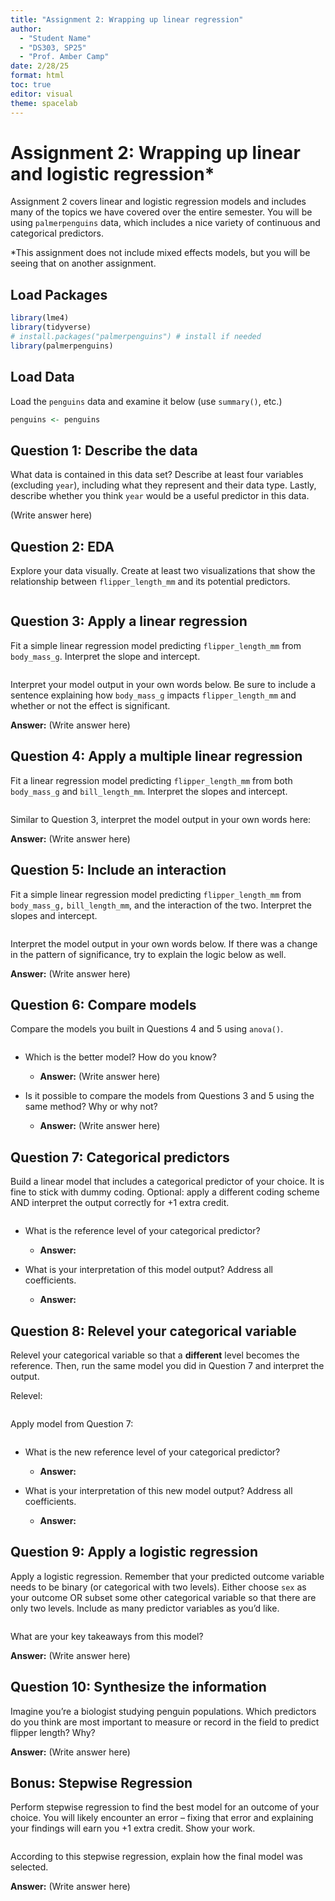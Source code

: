 ```yaml
---
title: "Assignment 2: Wrapping up linear regression"
author: 
  - "Student Name"
  - "DS303, SP25"
  - "Prof. Amber Camp"
date: 2/28/25
format: html
toc: true
editor: visual
theme: spacelab
---
```


# Assignment 2: Wrapping up linear and logistic regression\*

Assignment 2 covers linear and logistic regression models and includes many of the topics we have covered over the entire semester. You will be using `palmerpenguins` data, which includes a nice variety of continuous and categorical predictors.

\*This assignment does not include mixed effects models, but you will be seeing that on another assignment.

## Load Packages

```r
library(lme4)
library(tidyverse)
# install.packages("palmerpenguins") # install if needed
library(palmerpenguins)
```

## Load Data

Load the `penguins` data and examine it below (use `summary()`, etc.)

```r
penguins <- penguins


```

## Question 1: Describe the data

What data is contained in this data set? Describe at least four variables (excluding `year`), including what they represent and their data type. Lastly, describe whether you think `year` would be a useful predictor in this data.

(Write answer here)

## Question 2: EDA

Explore your data visually. Create at least two visualizations that show the relationship between `flipper_length_mm` and its potential predictors.

```r


```

## Question 3: Apply a linear regression

Fit a simple linear regression model predicting `flipper_length_mm` from `body_mass_g`. Interpret the slope and intercept.

```r


```

Interpret your model output in your own words below. Be sure to include a sentence explaining how `body_mass_g` impacts `flipper_length_mm` and whether or not the effect is significant.

**Answer:** (Write answer here)

## Question 4: Apply a multiple linear regression

Fit a linear regression model predicting `flipper_length_mm` from both `body_mass_g` and `bill_length_mm`. Interpret the slopes and intercept.

```r


```

Similar to Question 3, interpret the model output in your own words here:

**Answer:** (Write answer here)

## Question 5: Include an interaction

Fit a simple linear regression model predicting `flipper_length_mm` from `body_mass_g,` `bill_length_mm`, and the interaction of the two. Interpret the slopes and intercept.

```r


```

Interpret the model output in your own words below. If there was a change in the pattern of significance, try to explain the logic below as well.

**Answer:** (Write answer here)

## Question 6: Compare models

Compare the models you built in Questions 4 and 5 using `anova()`.

```r


```

-   Which is the better model? How do you know?

    -   **Answer:** (Write answer here)

-   Is it possible to compare the models from Questions 3 and 5 using the same method? Why or why not?

    -   **Answer:** (Write answer here)

## Question 7: Categorical predictors

Build a linear model that includes a categorical predictor of your choice. It is fine to stick with dummy coding. Optional: apply a different coding scheme AND interpret the output correctly for +1 extra credit.

```r


```

-   What is the reference level of your categorical predictor?

    -   **Answer:**

-   What is your interpretation of this model output? Address all coefficients.

    -   **Answer:**

## Question 8: Relevel your categorical variable

Relevel your categorical variable so that a **different** level becomes the reference. Then, run the same model you did in Question 7 and interpret the output.

Relevel:

```r


```

Apply model from Question 7:

```r


```

-   What is the new reference level of your categorical predictor?

    -   **Answer:**

-   What is your interpretation of this new model output? Address all coefficients.

    -   **Answer:**

## Question 9: Apply a logistic regression

Apply a logistic regression. Remember that your predicted outcome variable needs to be binary (or categorical with two levels). Either choose `sex` as your outcome OR subset some other categorical variable so that there are only two levels. Include as many predictor variables as you'd like.

```r

```

What are your key takeaways from this model?

**Answer:** (Write answer here)

## Question 10: Synthesize the information

Imagine you’re a biologist studying penguin populations. Which predictors do you think are most important to measure or record in the field to predict flipper length? Why?

**Answer:** (Write answer here)

## Bonus: Stepwise Regression

Perform stepwise regression to find the best model for an outcome of your choice. You will likely encounter an error – fixing that error and explaining your findings will earn you +1 extra credit. Show your work.

```r


```

According to this stepwise regression, explain how the final model was selected.

**Answer:** (Write answer here)
